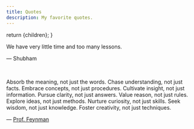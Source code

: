 ```yaml
---
title: Quotes
description: My favorite quotes.
---
```



  return <MDXPageLayout metadata={metadata}>{children}</MDXPageLayout>;
}

We have very little time and too many lessons.

— Shubham

<br />

Absorb the meaning, not just the words.
Chase understanding, not just facts.
Embrace concepts, not just procedures.
Cultivate insight, not just information.
Pursue clarity, not just answers.
Value reason, not just rules.
Explore ideas, not just methods.
Nurture curiosity, not just skills.
Seek wisdom, not just knowledge.
Foster creativity, not just techniques.

— [Prof. Feynman](https://x.com/proffeynman/status/1730455466012979372?s=46)